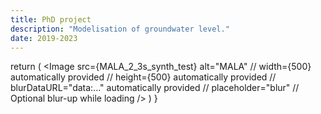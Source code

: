 ```yaml
---
title: PhD project
description: "Modelisation of groundwater level."
date: 2019-2023
---
```


 
  return (
    <Image
      src={MALA_2_3s_synth_test}
      alt="MALA"
      // width={500} automatically provided
      // height={500} automatically provided
      // blurDataURL="data:..." automatically provided
      // placeholder="blur" // Optional blur-up while loading
    />
  )
}